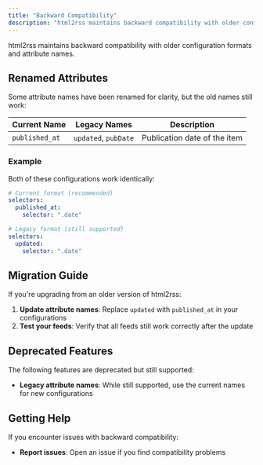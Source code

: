```yaml
---
title: "Backward Compatibility"
description: "html2rss maintains backward compatibility with older configuration formats and attribute names."
---
```


html2rss maintains backward compatibility with older configuration formats and attribute names.

## Renamed Attributes

Some attribute names have been renamed for clarity, but the old names still work:

| Current Name   | Legacy Names         | Description                  |
| -------------- | -------------------- | ---------------------------- |
| `published_at` | `updated`, `pubDate` | Publication date of the item |

### Example

Both of these configurations work identically:

```yaml
# Current format (recommended)
selectors:
  published_at:
    selector: ".date"

# Legacy format (still supported)
selectors:
  updated:
    selector: ".date"
```

## Migration Guide

If you're upgrading from an older version of html2rss:

1. **Update attribute names**: Replace `updated` with `published_at` in your configurations
2. **Test your feeds**: Verify that all feeds still work correctly after the update

## Deprecated Features

The following features are deprecated but still supported:

- **Legacy attribute names**: While still supported, use the current names for new configurations

## Getting Help

If you encounter issues with backward compatibility:

- **Report issues**: Open an issue if you find compatibility problems
